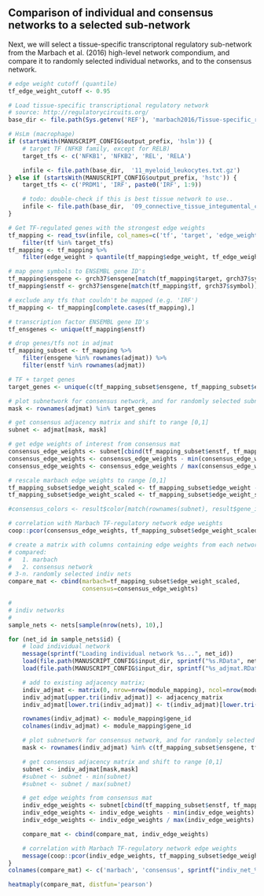 ## Comparison of individual and consensus networks to a selected sub-network

Next, we will select a tissue-specific transcriptonal regulatory sub-network 
from the Marbach et al. (2016) high-level network compondium, and compare
it to randomly selected individual networks, and to the consensus network.

```r
# edge weight cutoff (quantile)
tf_edge_weight_cutoff <- 0.95

# Load tissue-specific transcriptional regulatory network 
# source: http://regulatorycircuits.org/
base_dir <- file.path(Sys.getenv('REF'), 'marbach2016/Tissue-specific_regulatory_networks_FANTOM5-v1/32_high-level_networks')

# HsLm (macrophage)
if (startsWith(MANUSCRIPT_CONFIG$output_prefix, 'hslm')) {
    # target TF (NFKB family, except for RELB)
    target_tfs <- c('NFKB1', 'NFKB2', 'REL', 'RELA')

    infile <- file.path(base_dir,  '11_myeloid_leukocytes.txt.gz')
} else if (startsWith(MANUSCRIPT_CONFIG$output_prefix, 'hstc')) {
    target_tfs <- c('PRDM1', 'IRF', paste0('IRF', 1:9))

    # todo: double-check if this is best tissue network to use..
    infile <- file.path(base_dir,  '09_connective_tissue_integumental_cells.txt.gz')
}

# Get TF-regulated genes with the strongest edge weights
tf_mapping <- read_tsv(infile, col_names=c('tf', 'target', 'edge_weight')) %>%
    filter(tf %in% target_tfs)
tf_mapping <- tf_mapping %>%
    filter(edge_weight > quantile(tf_mapping$edge_weight, tf_edge_weight_cutoff))

# map gene symbols to ENSEMBL gene ID's
tf_mapping$ensgene <- grch37$ensgene[match(tf_mapping$target, grch37$symbol)]
tf_mapping$enstf <- grch37$ensgene[match(tf_mapping$tf, grch37$symbol)]

# exclude any tfs that couldn't be mapped (e.g. 'IRF')
tf_mapping <- tf_mapping[complete.cases(tf_mapping),]

# transcription factor ENSEMBL gene ID's
tf_ensgenes <- unique(tf_mapping$enstf) 

# drop genes/tfs not in adjmat
tf_mapping_subset <- tf_mapping %>%
    filter(ensgene %in% rownames(adjmat)) %>%
    filter(enstf %in% rownames(adjmat))

# TF + target genes
target_genes <- unique(c(tf_mapping_subset$ensgene, tf_mapping_subset$enstf))

# plot subnetwork for consensus network, and for randomly selected subnetworks
mask <- rownames(adjmat) %in% target_genes 

# get consensus adjacency matrix and shift to range [0,1]
subnet <- adjmat[mask, mask]

# get edge weights of interest from consensus mat
consensus_edge_weights <- subnet[cbind(tf_mapping_subset$enstf, tf_mapping_subset$ensgene)]
consensus_edge_weights <- consensus_edge_weights - min(consensus_edge_weights)
consensus_edge_weights <- consensus_edge_weights / max(consensus_edge_weights)

# rescale marbach edge weights to range [0,1]
tf_mapping_subset$edge_weight_scaled <- tf_mapping_subset$edge_weight - min(tf_mapping_subset$edge_weight)
tf_mapping_subset$edge_weight_scaled <- tf_mapping_subset$edge_weight_scaled / max(tf_mapping_subset$edge_weight_scaled)

#consensus_colors <- result$color[match(rownames(subnet), result$gene_id)]

# correlation with Marbach TF-regulatory network edge weights
coop::pcor(consensus_edge_weights, tf_mapping_subset$edge_weight_scaled, method='spearman')

# create a matrix with columns containing edge weights from each network
# compared:
#   1. marbach
#   2. consensus network
# 3-n. randomly selected indiv nets
compare_mat <- cbind(marbach=tf_mapping_subset$edge_weight_scaled, 
                     consensus=consensus_edge_weights)

#
# indiv networks
#
sample_nets <- nets[sample(nrow(nets), 10),]

for (net_id in sample_nets$id) {
    # load individual network
    message(sprintf("Loading individual network %s...", net_id))
    load(file.path(MANUSCRIPT_CONFIG$input_dir, sprintf("%s.RData", net_id)))
    load(file.path(MANUSCRIPT_CONFIG$input_dir, sprintf("%s_adjmat.RData", net_id)))

    # add to existing adjacency matrix;
    indiv_adjmat <- matrix(0, nrow=nrow(module_mapping), ncol=nrow(module_mapping))
    indiv_adjmat[upper.tri(indiv_adjmat)] <- adjacency_matrix
    indiv_adjmat[lower.tri(indiv_adjmat)] <- t(indiv_adjmat)[lower.tri(indiv_adjmat)]

    rownames(indiv_adjmat) <- module_mapping$gene_id
    colnames(indiv_adjmat) <- module_mapping$gene_id

    # plot subnetwork for consensus network, and for randomly selected subnetworks
    mask <- rownames(indiv_adjmat) %in% c(tf_mapping_subset$ensgene, tf_ensgenes)

    # get consensus adjacency matrix and shift to range [0,1]
    subnet <- indiv_adjmat[mask,mask]
    #subnet <- subnet - min(subnet)
    #subnet <- subnet / max(subnet)

    # get edge weights from consensus mat
    indiv_edge_weights <- subnet[cbind(tf_mapping_subset$enstf, tf_mapping_subset$ensgene)]
    indiv_edge_weights <- indiv_edge_weights - min(indiv_edge_weights)
    indiv_edge_weights <- indiv_edge_weights / max(indiv_edge_weights)

    compare_mat <- cbind(compare_mat, indiv_edge_weights)

    # correlation with Marbach TF-regulatory network edge weights
    message(coop::pcor(indiv_edge_weights, tf_mapping_subset$edge_weight, method='spearman'))
}
colnames(compare_mat) <- c('marbach', 'consensus', sprintf("indiv_net_%d", sample_nets$id))
```

```r
heatmaply(compare_mat, distfun='pearson')
```
